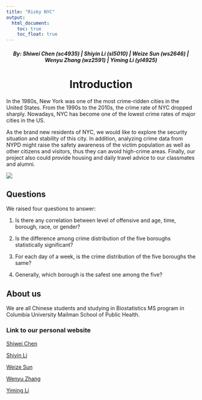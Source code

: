 ```yaml
---
title: "Risky NYC"
output: 
  html_document:
    toc: true
    toc_float: true
---
```

<style type="text/css">

h1.title {
  text-align:center;
}

</style>

<h5 style="text-align: center;" markdown="1">By: Shiwei Chen (sc4935)  |  Shiyin Li (sl5010)  |  Weize Sun (ws2646)  |  Wenyu Zhang (wz2591)  |  Yiming Li (yl4925)</h5>

<h1><b><center>Introduction</center></b></h1>


  In the 1980s, New York was one of the most crime-ridden cities in the United States. From the 1990s to the 2010s, the crime rate of NYC dropped sharply. Nowadays, NYC has become one of the lowest crime rates of major cities in the US.

  As the brand new residents of NYC, we would like to explore the security situation and stability of this city. In addition, analyzing crime data from NYPD might raise the safety awareness of the victim population as well as other citizens and visitors, thus they can avoid high-crime areas.
Finally, our project also could provide housing and daily travel advice to our classmates and alumni.

![](images/5_Boroughs_Labels_New_York_City_Map.svg)



## Questions
We raised four questions to answer:

1. Is there any correlation between level of offensive and age, time, borough, race, or gender?

2. Is the difference among crime distribution of the five boroughs statistically significant?

3. For each day of a week, is the crime distribution of the five boroughs the same?

4. Generally, which borough is the safest one among the five?



## About us

We are all Chinese students and studying in Biostatistics MS program in Columbia University Mailman School of Public Health.

### Link to our personal website

[Shiwei Chen](https://gic94.github.io/)

[Shiyin Li](https://shiyin-li-fiona.github.io/p8150_sl5010.github.io/)

[Weize Sun](https://ws2646.github.io/)

[Wenyu Zhang](https://wenyuzhang77.github.io)

[Yiming Li](https://chongchongknight.github.io/)
